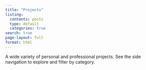 ```yaml
---
title: "Projects"
listing:
  contents: posts
  type: default
  categories: true
search: true
page-layout: full
format: html
---
```


A wide variety of personal and professional projects. 
See the side navigation to explore and filter by category.

